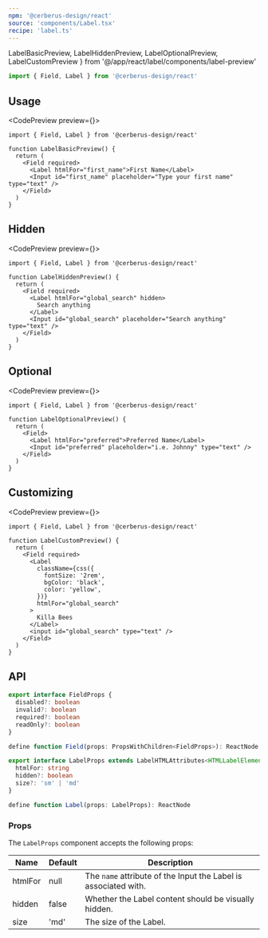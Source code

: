```yaml
---
npm: '@cerberus-design/react'
source: 'components/Label.tsx'
recipe: 'label.ts'
---
```


  LabelBasicPreview,
  LabelHiddenPreview,
  LabelOptionalPreview,
  LabelCustomPreview
} from '@/app/react/label/components/label-preview'

```ts
import { Field, Label } from '@cerberus-design/react'
```

## Usage

<CodePreview preview={<LabelBasicPreview />}>
```tsx title="first-name-input.tsx" {5,6}
import { Field, Label } from '@cerberus-design/react'

function LabelBasicPreview() {
  return (
    <Field required>
      <Label htmlFor="first_name">First Name</Label>
      <Input id="first_name" placeholder="Type your first name" type="text" />
    </Field>
  )
}
```
</CodePreview>

## Hidden

<CodePreview preview={<LabelHiddenPreview />}>
```tsx title="search-input.tsx" {6}
import { Field, Label } from '@cerberus-design/react'

function LabelHiddenPreview() {
  return (
    <Field required>
      <Label htmlFor="global_search" hidden>
        Search anything
      </Label>
      <Input id="global_search" placeholder="Search anything" type="text" />
    </Field>
  )
}
```
</CodePreview>

## Optional

<CodePreview preview={<LabelOptionalPreview />}>
```tsx title="search-input.tsx" {5}
import { Field, Label } from '@cerberus-design/react'

function LabelOptionalPreview() {
  return (
    <Field>
      <Label htmlFor="preferred">Preferred Name</Label>
      <Input id="preferred" placeholder="i.e. Johnny" type="text" />
    </Field>
  )
}
```
</CodePreview>

## Customizing

<CodePreview preview={<LabelCustomPreview />}>
```tsx title="search-input.tsx"
import { Field, Label } from '@cerberus-design/react'

function LabelCustomPreview() {
  return (
    <Field required>
      <Label
        className={css({
          fontSize: '2rem',
          bgColor: 'black',
          color: 'yellow',
        })}
        htmlFor="global_search"
      >
        Killa Bees
      </Label>
      <input id="global_search" type="text" />
    </Field>
  )
}

```
</CodePreview>

## API

<NoteAdmonition description="The Label component must be used within a Field provider." />

```ts showLineNumbers=false
export interface FieldProps {
  disabled?: boolean
  invalid?: boolean
  required?: boolean
  readOnly?: boolean
}

define function Field(props: PropsWithChildren<FieldProps>): ReactNode
```

```ts showLineNumbers=false
export interface LabelProps extends LabelHTMLAttributes<HTMLLabelElement> {
  htmlFor: string
  hidden?: boolean
  size?: 'sm' | 'md'
}

define function Label(props: LabelProps): ReactNode
```

### Props

The `LabelProps` component accepts the following props:

| Name     | Default | Description                                                   |
| -------- | ------- | ------------------------------------------------------------- |
| htmlFor     | null   | The `name` attribute of the Input the Label is associated with. |
| hidden   | false   | Whether the Label content should be visually hidden.                 |
| size     | 'md'    | The size of the Label.         |
